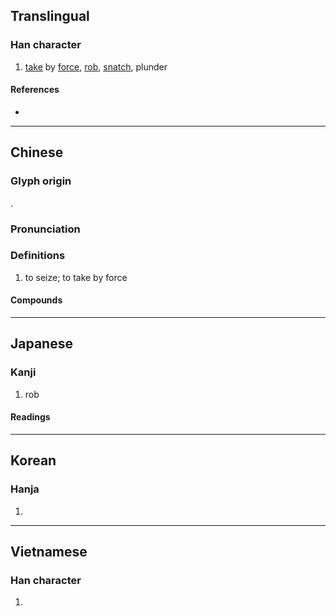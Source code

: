 {{also|夺}}
{{character info/new}}
==Translingual==

===Han character===
{{Han char|rn=37|rad=大|as=11|sn=14|four=40341|canj=KOGI|ids=⿱奞寸}}

# [[take]] by [[force]], [[rob]], [[snatch]], plunder

====References====
* {{Han ref|kx=0253.250|dkj=05994|dj=0515.210|hdz=10547.140|uh=596A|ud=22890|bh=B9DC|bd=47580}}

----

==Chinese==
{{zh-forms|s=夺}}

===Glyph origin===
{{Han etym}}
{{Han compound|奞|又|t1=bird|t2=hand|ls=ic}}.

===Pronunciation===
{{zh-pron
|m=duó
|c=dyut6
|h=pfs=tho̍t
|mn=toa̍h
|mc=y
|oc=y
|ma=y
|cat=
}}

===Definitions===
{{zh-hanzi}}

# to seize; to take by force

====Compounds====
{{zh-der|不奪農時|你爭我奪|侵奪|傾奪|先聲奪人|光彩奪目|光輝奪目|削奪|剝奪|劫奪|喧賓奪主|天奪之魄|奪人|奪休|奪冠|奪取|奪名|奪命|奪嫡|奪席談經|奪彩|奪志|奪情|奪手|奪標|奪權|奪氣|奪目|奪眶而出|奪職|奪胎換骨|奪路|奪錦袍|奪門而出|奪魁|奪魂|奪魄|婦奪夫權|定奪|巧偷豪奪|巧取豪奪|巧奪天工|強奪|強詞奪理|志不可奪|惡紫奪朱|截奪|戴憑奪席|打奪|抄奪|掠奪|推奪|換骨奪胎|揣奪|搶奪|搶奪罪|撦鼓奪旗|攘奪|攙奪|攙行奪市|攫奪|斬將奪旗|暴取豪奪|替狗奪食|橫刀奪愛|殺生與奪|氣消膽奪|求名奪利|河川襲奪|漁奪|潛移陰奪|潛移默奪|燦爛奪目|爭分奪秒|爭名奪利|爭奪|爭權奪利|生奪硬搶|生死與奪|生殺予奪|生殺與奪|神分志奪|神搖意奪|篡奪|裁奪|褒貶與奪|褫奪|褫奪公權|襲奪|襲奪河|訛奪|詐取豪奪|豔麗奪目|豪奪|豪奪巧取|起奪|蹊田奪牛|輝煌奪目|迷魂奪魄|酌奪|銷魂奪魄|閉口奪氣|鮮豔奪目|鰲裡奪尊|鳩奪鵲巢}}

{{zh-cat|Elementary}}

----

==Japanese==

===Kanji===
{{ja-kanji|grade=c|rs=大11}}

# rob

====Readings====
{{ja-readings
|on=だつ
|kun=うば-う
}}

----

==Korean==

===Hanja===
{{ko-hanja|hangeul=탈|rv=tal|mr=t'al}}

# {{defn|lang=ko|sort=大11}}

----

==Vietnamese==

===Han character===
{{vi-hantu|[[đoạt]], [[sáo]], [[xạo]]|rs=大11}}

# {{defn|lang=vi|sort=大11}}